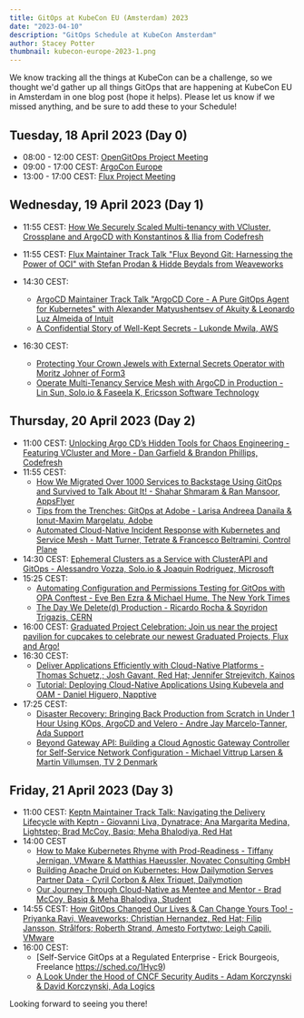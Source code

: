 ```yaml
---
title: GitOps at KubeCon EU (Amsterdam) 2023
date: "2023-04-10"
description: "GitOps Schedule at KubeCon Amsterdam"
author: Stacey Potter
thumbnail: kubecon-europe-2023-1.png
---
```


We know tracking all the things at KubeCon can be a challenge, so we thought we'd gather up all things GitOps that are happening at KubeCon EU in Amsterdam in one blog post (hope it helps). Please let us know if we missed anything, and be sure to add these to your Schedule!

## Tuesday, 18 April 2023 (Day 0)

- 08:00 - 12:00 CEST: [OpenGitOps Project Meeting](https://sched.co/1K65O)
- 09:00 - 17:00 CEST: [ArgoCon Europe](https://events.linuxfoundation.org/kubecon-cloudnativecon-europe/co-located-events/argocon/)
- 13:00 - 17:00 CEST: [Flux Project Meeting](https://sched.co/1JWP8)

## Wednesday, 19 April 2023 (Day 1)

- 11:55 CEST: [How We Securely Scaled Multi-tenancy with VCluster, Crossplane and ArgoCD with Konstantinos & Ilia from Codefresh](https://sched.co/1HyYu)
- 11:55 CEST: [Flux Maintainer Track Talk "Flux Beyond Git: Harnessing the Power of OCI" with Stefan Prodan & Hidde Beydals from Weaveworks](https://sched.co/1HySr)
- 14:30 CEST:
  - [ArgoCD Maintainer Track Talk "ArgoCD Core - A Pure GitOps Agent for Kubernetes" with Alexander Matyushentsev of Akuity & Leonardo Luz Almeida of Intuit](https://sched.co/1HySi)
  - [A Confidential Story of Well-Kept Secrets - Lukonde Mwila, AWS](https://sched.co/1HyVr)

- 16:30 CEST: 
  - [Protecting Your Crown Jewels with External Secrets Operator with Moritz Johner of Form3](https://sched.co/1HyYQ)
  - [Operate Multi-Tenancy Service Mesh with ArgoCD in Production - Lin Sun, Solo.io & Faseela K, Ericsson Software Technology](https://sched.co/1Hyd1)


## Thursday, 20 April 2023 (Day 2)

- 11:00 CEST: [Unlocking Argo CD’s Hidden Tools for Chaos Engineering - Featuring VCluster and More - Dan Garfield & Brandon Phillips, Codefresh](https://sched.co/1Hybl) 
- 11:55 CEST: 
  - [How We Migrated Over 1000 Services to Backstage Using GitOps and Survived to Talk About It! - Shahar Shmaram & Ran Mansoor, AppsFlyer](https://sched.co/1Hyae)
  - [Tips from the Trenches: GitOps at Adobe - Larisa Andreea Danaila & Ionut-Maxim Margelatu, Adobe](https://sched.co/1Hyca) 
  - [Automated Cloud-Native Incident Response with Kubernetes and Service Mesh - Matt Turner, Tetrate & Francesco Beltramini, Control Plane](https://sched.co/1HyZ9)
- 14:30 CEST: [Ephemeral Clusters as a Service with ClusterAPI and GitOps - Alessandro Vozza, Solo.io & Joaquin Rodriguez, Microsoft](https://sched.co/1HyXe) 
- 15:25 CEST: 
  - [Automating Configuration and Permissions Testing for GitOps with OPA Conftest - Eve Ben Ezra & Michael Hume, The New York Times](https://sched.co/1HydS)
  - [The Day We Delete(d) Production - Ricardo Rocha & Spyridon Trigazis, CERN](https://sched.co/1HyaS)
- 16:00 CEST: [Graduated Project Celebration: Join us near the project pavilion for cupcakes to celebrate our newest Graduated Projects, Flux and Argo!](https://sched.co/1KRtT)
- 16:30 CEST: 
  - [Deliver Applications Efficiently with Cloud-Native Platforms - Thomas Schuetz,; Josh Gavant, Red Hat; Jennifer Strejevitch, Kainos](https://sched.co/1Hzd9)
  - [Tutorial: Deploying Cloud-Native Applications Using Kubevela and OAM - Daniel Higuero, Napptive](https://sched.co/1Hyaw)
- 17:25 CEST: 
  - [Disaster Recovery: Bringing Back Production from Scratch in Under 1 Hour Using KOps, ArgoCD and Velero - Andre Jay Marcelo-Tanner, Ada Support](https://sched.co/1Hye8)
  - [Beyond Gateway API: Building a Cloud Agnostic Gateway Controller for Self-Service Network Configuration - Michael Vittrup Larsen & Martin Villumsen, TV 2 Denmark](https://sched.co/1HyaP)

## Friday, 21 April 2023 (Day 3)

- 11:00 CEST: [Keptn Maintainer Track Talk: Navigating the Delivery Lifecycle with Keptn - Giovanni Liva, Dynatrace; Ana Margarita Medina, Lightstep; Brad McCoy, Basiq; Meha Bhalodiya, Red Hat](https://sched.co/1HyTy)
- 14:00 CEST
  - [How to Make Kubernetes Rhyme with Prod-Readiness - Tiffany Jernigan, VMware & Matthias Haeussler, Novatec Consulting GmbH](https://sched.co/1Hydw)
  - [Building Apache Druid on Kubernetes: How Dailymotion Serves Partner Data - Cyril Corbon & Alex Triquet, Dailymotion](https://sched.co/1Hyab)
  - [Our Journey Through Cloud-Native as Mentee and Mentor - Brad McCoy, Basiq & Meha Bhalodiya, Student](https://sched.co/1HyWU)
- 14:55 CEST: [How GitOps Changed Our Lives & Can Change Yours Too! - Priyanka Ravi, Weaveworks; Christian Hernandez, Red Hat; Filip Jansson, Strålfors; Roberth Strand, Amesto Fortytwo; Leigh Capili, VMware](https://sched.co/1HydD)
- 16:00 CEST:
  - [Self-Service GitOps at a Regulated Enterprise - Erick Bourgeois, Freelance https://sched.co/1Hyc9)
  - [A Look Under the Hood of CNCF Security Audits - Adam Korczynski & David Korczynski, Ada Logics](https://sched.co/1Hybf)

Looking forward to seeing you there!
